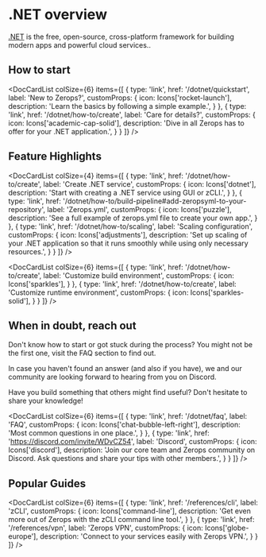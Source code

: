 ---
---


# .NET overview

[.NET](https://dotnet.microsoft.com/en-us/) is the free, open-source, cross-platform framework for building modern apps and powerful cloud services..

## How to start

<DocCardList colSize={6} items={[
  {
    type: 'link',
    href: '/dotnet/quickstart',
    label: 'New to Zerops?',
    customProps: {
      icon: Icons['rocket-launch'],
      description: 'Learn the basics by following a simple example.',
    }
  },
  {
    type: 'link',
    href: '/dotnet/how-to/create',
    label: 'Care for details?',
    customProps: {
      icon: Icons['academic-cap-solid'],
      description: 'Dive in all Zerops has to offer for your .NET application.',
    }
  }
]} />

## Feature Highlights

<DocCardList colSize={4} items={[
  {
    type: 'link',
    href: '/dotnet/how-to/create',
    label: 'Create .NET service',
    customProps: {
      icon: Icons['dotnet'],
      description: 'Start with creating a .NET service using GUI or zCLI.',
    }
  },
  {
    type: 'link',
    href: '/dotnet/how-to/build-pipeline#add-zeropsyml-to-your-repository',
    label: 'Zerops.yml',
    customProps: {
      icon: Icons['puzzle'],
      description: 'See a full example of zerops.yml file to create your own app.',
    }
  },
  {
    type: 'link',
    href: '/dotnet/how-to/scaling',
    label: 'Scaling configuration',
    customProps: {
      icon: Icons['adjustments'],
      description: 'Set up scaling of your .NET application so that it runs smoothly while using only necessary resources.',
    }
  }
  ]} />

  <DocCardList colSize={6} items={[
  {
    type: 'link',
    href: '/dotnet/how-to/create',
    label: 'Customize build environment',
    customProps: {
      icon: Icons['sparkles'],
    }
  },
  {
    type: 'link',
    href: '/dotnet/how-to/create',
    label: 'Customize runtime environment',
    customProps: {
      icon: Icons['sparkles-solid'],
    }
  }
]} />

## When in doubt, reach out

Don't know how to start or got stuck during the process? You might not be the first one, visit the FAQ section to find out.

In case you haven't found an answer (and also if you have), we and our community are looking forward to hearing from you on Discord.

Have you build something that others might find useful? Don't hesitate to share your knowledge!

<DocCardList colSize={6} items={[
  {
    type: 'link',
    href: '/dotnet/faq',
    label: 'FAQ',
    customProps: {
      icon: Icons['chat-bubble-left-right'],
      description: 'Most common questions in one place.',
    }
  },
  {
    type: 'link',
    href: 'https://discord.com/invite/WDvCZ54',
    label: 'Discord',
    customProps: {
      icon: Icons['discord'],
      description: 'Join our core team and Zerops community on Discord. Ask questions and share your tips with other members.',
    }
  }
]} />



## Popular Guides

<DocCardList colSize={6} items={[
  {
    type: 'link',
    href: '/references/cli',
    label: 'zCLI',
    customProps: {
      icon: Icons['command-line'],
      description: 'Get even more out of Zerops with the zCLI command line tool.',
    }
  },
  {
    type: 'link',
    href: '/references/vpn',
    label: 'Zerops VPN',
    customProps: {
      icon: Icons['globe-europe'],
      description: 'Connect to your services easily with Zerops VPN.',
    }
  }
]} />